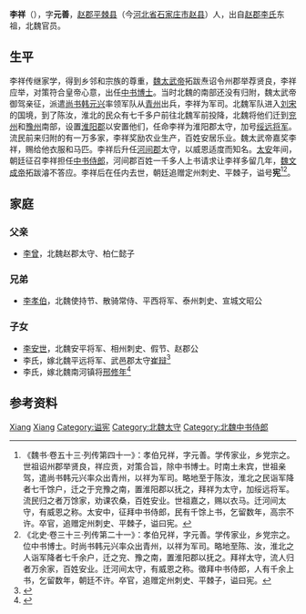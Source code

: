 {{Otheruses|other=名为李祥的其他人物|李祥}}
{{Otheruses|other=名为李元善的其他人物|李元善}}

'''李祥'''（{{bd|？||？| |}}），字'''元善'''，[[赵郡|赵郡]][[平棘县|平棘县]]（今[[河北省|河北省]][[石家庄市|石家庄市]][[赵县|赵县]]）人，出自[[赵郡李氏|赵郡李氏]]东祖，北魏官员。

== 生平 ==
李祥传继家学，得到乡邻和宗族的尊重，[[魏太武帝|魏太武帝]]拓跋焘诏令州郡举荐贤良，李祥应举，对策符合皇帝心意，出任[[中书博士|中书博士]]。当时北魏的南部还没有归附，魏太武帝御驾亲征，派遣[[尚书|尚书]][[韩元兴|韩元兴]]率领军队从[[青州_(311年-1131年)|青州]]出兵，李祥为军司。北魏军队进入[[刘宋|刘宋]]的国境，到了陈汝，淮北的民众有七千多户前往北魏军前投降，北魏将他们迁到[[兖州_(古代)|兖州]]和[[豫州|豫州]]南部，设置[[淮阳郡|淮阳郡]]以安置他们，任命李祥为淮阳郡太守，加号[[绥远将军|绥远将军]]。流民前来归附的有一万多家，李祥奖励农业生产，百姓安居乐业。魏太武帝嘉奖李祥，赐给他衣服和马匹。李祥后升任[[河间郡|河间郡]]太守，以威恩适度而知名。[[太安_(北魏)|太安]]年间，朝廷征召李祥担任[[中书侍郎|中书侍郎]]，河间郡百姓一千多人上书请求让李祥多留几年，[[魏文成帝|魏文成帝]]拓跋濬不答应。李祥后在任内去世，朝廷追赠定州刺史、平棘子，谥号'''宪'''<ref>《魏书·卷五十三·列传第四十一》：孝伯兄祥，字元善。学传家业，乡党宗之。世祖诏州郡举贤良，祥应贡，对策合旨，除中书博士。时南土未宾，世祖亲驾，遣尚书韩元兴率众出青州，以祥为军司。略地至于陈汝，淮北之民诣军降者七千馀户，迁之于兖豫之南，置淮阳郡以抚之，拜祥为太守，加绥远将军。流民归之者万馀家，劝课农桑，百姓安业。世祖嘉之，赐以衣马。迁河间太守，有威恩之称。太安中，征拜中书侍郎，民有千馀上书，乞留数年，高宗不许。卒官，追赠定州刺史、平棘子，谥曰宪。</ref><ref>《北史·卷三十三·列传第二十一》：孝伯兄祥，字元善。学传家业，乡党宗之。位中书博士。时尚书韩元兴率众出青州，以祥为军司。略地至陈、汝，淮北之人诣军降者七千余户，迁之兖、豫之南，置淮阳郡以抚之。拜祥太守，流人归者万余家，百姓安业。迁河间太守，有威恩之称。徵拜中书侍郎，人有千余上书，乞留数年，朝廷不许。卒官，追赠定州刺史、平棘子，谥曰宪。</ref>。

== 家庭 ==
=== 父亲 ===
*[[李曾|李曾]]，北魏赵郡太守、柏仁懿子

=== 兄弟 ===
*[[李孝伯|李孝伯]]，北魏使持节、散骑常侍、平西将军、泰州刺史、宣城文昭公

=== 子女 ===
*[[李安世|李安世]]，北魏安平将军、相州刺史、假节、赵郡公
*李氏，嫁北魏平远将军、武邑郡太守[[崔辩|崔辩]]<ref>{{Citation| last=陶| first=钧| author-link=陶钧| year=2012年| title=《北魏崔宾媛墓志考释》| periodical=《收藏家》| volume=| issue=06期| pages=25-34| url=http://www.cnki.com.cn/Article/CJFDTotal-SCJA201206005.htm| doi=| oclc=| accessdate=2016-04-12| archive-date=2016-03-04| archive-url=https://web.archive.org/web/20160304082037/http://www.cnki.com.cn/Article/CJFDTotal-SCJA201206005.htm| dead-url=no}}</ref>
*李氏，嫁北魏南河镇将[[邢修年|邢修年]]<ref name=autogenerated1>{{Cite book | author =沧州市文物局编 | title = 《沧州出土墓志》 | location =  北京 | publisher =  科学出版社  | date =2007年8月| pages =二-三 |ISBN =978-7-03-019523-4| accessdate = 2016-02-08 | url = | language= zh-cn| quote = }}</ref>

== 参考资料 ==
{{reflist}}

{{Authority control}}
{{DEFAULTSORT:Li李}}
[[Category:李姓|Xiang]]
[[Category:赵郡李氏|Xiang]]
[[Category:谥宪|Category:谥宪]]
[[Category:北魏太守|Category:北魏太守]]
[[Category:北魏中书侍郎|Category:北魏中书侍郎]]